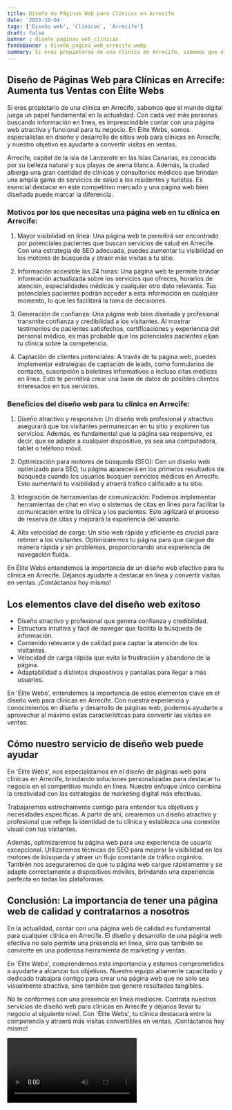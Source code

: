 ```yaml
---
title: Diseño de Páginas Web para Clínicas en Arrecife
date: '2023-10-04'
tags: ['Diseño web', 'Clínicas', 'Arrecife']
draft: false
banner : diseño_paginas_web_clínicas
fondoBanner : diseño_pagina_web_arrecife.webp
summary: Si eres propietario de una clínica en Arrecife, sabemos que el mundo digital juega un papel fundamental en la actualidad. Con cada vez más personas buscando información en línea, es imprescindible contar con una página web atractiva y funcional para tu negocio. En Élite Webs, somos especialistas en diseño y desarrollo de sitios web para clínicas en Arrecife, y nuestro objetivo es ayudarte a convertir visitas en ventas.
---
```


## **Diseño de Páginas Web para Clínicas en Arrecife: Aumenta tus Ventas con Élite Webs**

Si eres propietario de una clínica en Arrecife, sabemos que el mundo digital juega un papel fundamental en la actualidad. Con cada vez más personas buscando información en línea, es imprescindible contar con una página web atractiva y funcional para tu negocio. En Élite Webs, somos especialistas en diseño y desarrollo de sitios web para clínicas en Arrecife, y nuestro objetivo es ayudarte a convertir visitas en ventas.

Arrecife, capital de la isla de Lanzarote en las Islas Canarias, es conocida por su belleza natural y sus playas de arena blanca. Además, la ciudad alberga una gran cantidad de clínicas y consultorios médicos que brindan una amplia gama de servicios de salud a los residentes y turistas. Es esencial destacar en este competitivo mercado y una página web bien diseñada puede marcar la diferencia.

### **Motivos por los que necesitas una página web en tu clínica en Arrecife:**

1. Mayor visibilidad en línea: Una página web te permitirá ser encontrado por potenciales pacientes que buscan servicios de salud en Arrecife. Con una estrategia de SEO adecuada, puedes aumentar tu visibilidad en los motores de búsqueda y atraer más visitas a tu sitio.

2. Información accesible las 24 horas: Una página web te permite brindar información actualizada sobre los servicios que ofreces, horarios de atención, especialidades médicas y cualquier otro dato relevante. Tus potenciales pacientes podrán acceder a esta información en cualquier momento, lo que les facilitará la toma de decisiones.

3. Generación de confianza: Una página web bien diseñada y profesional transmite confianza y credibilidad a los visitantes. Al mostrar testimonios de pacientes satisfechos, certificaciones y experiencia del personal médico, es más probable que los potenciales pacientes elijan tu clínica sobre la competencia.

4. Captación de clientes potenciales: A través de tu página web, puedes implementar estrategias de captación de leads, como formularios de contacto, suscripción a boletines informativos o incluso citas médicas en línea. Esto te permitirá crear una base de datos de posibles clientes interesados en tus servicios.

### **Beneficios del diseño web para tu clínica en Arrecife:**

1. Diseño atractivo y responsive: Un diseño web profesional y atractivo asegurará que los visitantes permanezcan en tu sitio y exploren tus servicios. Además, es fundamental que la página sea responsive, es decir, que se adapte a cualquier dispositivo, ya sea una computadora, tablet o teléfono móvil.

2. Optimización para motores de búsqueda (SEO): Con un diseño web optimizado para SEO, tu página aparecerá en los primeros resultados de búsqueda cuando los usuarios busquen servicios médicos en Arrecife. Esto aumentará tu visibilidad y atraerá tráfico calificado a tu sitio.

3. Integración de herramientas de comunicación: Podemos implementar herramientas de chat en vivo o sistemas de citas en línea para facilitar la comunicación entre tu clínica y los pacientes. Esto agilizará el proceso de reserva de citas y mejorará la experiencia del usuario.

4. Alta velocidad de carga: Un sitio web rápido y eficiente es crucial para retener a los visitantes. Optimizaremos tu página para que cargue de manera rápida y sin problemas, proporcionando una experiencia de navegación fluida.

En Élite Webs entendemos la importancia de un diseño web efectivo para tu clínica en Arrecife. Déjanos ayudarte a destacar en línea y convertir visitas en ventas. ¡Contáctanos hoy mismo!

<GifSeo />

<Cta />

## Los elementos clave del diseño web exitoso

- Diseño atractivo y profesional que genera confianza y credibilidad.
- Estructura intuitiva y fácil de navegar que facilita la búsqueda de información.
- Contenido relevante y de calidad para captar la atención de los visitantes.
- Velocidad de carga rápida que evita la frustración y abandono de la página.
- Adaptabilidad a distintos dispositivos y pantallas para llegar a más usuarios.

En 'Élite Webs', entendemos la importancia de estos elementos clave en el diseño web para clínicas en Arrecife. Con nuestra experiencia y conocimientos en diseño y desarrollo de páginas web, podemos ayudarte a aprovechar al máximo estas características para convertir las visitas en ventas.

## Cómo nuestro servicio de diseño web puede ayudar

En 'Élite Webs', nos especializamos en el diseño de páginas web para clínicas en Arrecife, brindando soluciones personalizadas para destacar tu negocio en el competitivo mundo en línea. Nuestro enfoque único combina la creatividad con las estrategias de marketing digital más efectivas.

Trabajaremos estrechamente contigo para entender tus objetivos y necesidades específicas. A partir de ahí, crearemos un diseño atractivo y profesional que refleje la identidad de tu clínica y establezca una conexión visual con tus visitantes.

Además, optimizaremos tu página web para una experiencia de usuario excepcional. Utilizaremos técnicas de SEO para mejorar la visibilidad en los motores de búsqueda y atraer un flujo constante de tráfico orgánico. También nos aseguraremos de que tu página web cargue rápidamente y se adapte correctamente a dispositivos móviles, brindando una experiencia perfecta en todas las plataformas.

## Conclusión: La importancia de tener una página web de calidad y contratarnos a nosotros

En la actualidad, contar con una página web de calidad es fundamental para cualquier clínica en Arrecife. El diseño y desarrollo de una página web efectiva no solo permite una presencia en línea, sino que también se convierte en una poderosa herramienta de marketing y ventas.

En 'Élite Webs', comprendemos esta importancia y estamos comprometidos a ayudarte a alcanzar tus objetivos. Nuestro equipo altamente capacitado y dedicado trabajará contigo para crear una página web que no solo sea visualmente atractiva, sino también que genere resultados tangibles.

No te conformes con una presencia en línea mediocre. Contrata nuestros servicios de diseño web para clínicas en Arrecife y déjanos llevar tu negocio al siguiente nivel. Con 'Élite Webs', tu clínica destacará entre la competencia y atraerá más visitas convertibles en ventas. ¡Contáctanos hoy mismo!

<Video />

<CtaBot job='Clínicas' city='Arrecife'/>

<Gmaps query='Arrecife+españa+maps' />
